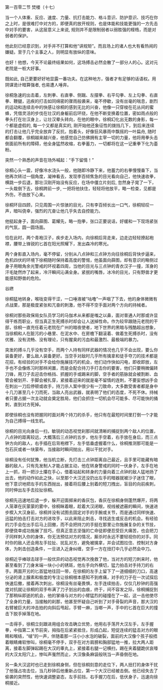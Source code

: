 

第一百零二节 焚楼（十七）

当一个人体重、反应、速度、力量、抗打击能力、格斗意识、防护意识、技巧在你之上时，是很难打中对方的，即便真的放开规则，也是体能和技能更强的一方先击中对手的要害，从这层意义上来说, 规则并不是限制弱者以弱胜强的桎梏，而是对弱者的保护。

他此刻已经意识到，对手并不打算和他“讲规矩”。而且场上的诸人也大有看热闹的嫌疑。至于几个主事之人，则明显有放纵的意味。

也好！他想，今天不论最终结果如何，这场搏击必然会散了一部分人的心。这对元老院是一桩大好事。

既如此, 自己更要好好地显露一番功夫。在这种地方，强者才有足够的话语权。用阴谋诡计暗算强者, 也易遭人唾弃。

徐桐急速的出击着，左刺拳、右直拳、侧踹、左摆拳、右平勾拳、左上勾拳、右直拳、鞭腿，迅疾的打击如同绵密的骤雨般袭来，毫不停歇，没有丝毫的喘息，剧烈的运动和连续击中的快感让徐桐的感到无比的兴奋，他像一只穿梭在花丛间的蜜蜂，凭借灵活的步伐在壮汉的身躯前后环绕，在他不断变换着位置，密如雨点般的拳头打在壮汉身上，让壮汉晕头转向，在他的眼中，徐桐幻化出无数的身影，每一个都是虚假的, 每一个又都是真实的, 刚开始他还象征性的拨挡几下，到后来连续的打击让他几乎完全放弃了反抗，抱着头，好像狂风暴雨中飘摇的一叶扁舟, 随时都会翻覆，徐桐越来越兴奋，他感觉自己仿佛拥有主宰一切的力量，他将用拳头击倒面前所有的障碍，他全身猛然收缩，右拳蓄力，一切都将在这一记重拳下化为齑粉。

突然一个熟悉的声音在场外喊起：“手下留情！”

徐桐心头一震，好像冷水浇头一般，他随即冷静下来，他蓄力的右拳慢慢垂下，当他再次转过一個角度，凝神看去，发现李百倾焦急的目光看向自己，他快速收拳，横跳一步后退，那壮汉刚开始没有反应，在场中僵立片刻后, 忽然身子晃了一下，一头栽倒下去，徐桐跨前一步, 一把将他扶住，轻轻将他放平，略一检查，见都是外伤，不由放下心来。

徐桐环目四顾，只见周围一片惊骇的目光，只有李百倾长出一口气，徐桐轻叹一声，暗叫侥幸，强烈的亢奋让他几乎失去自控能力。

他挺起身子，面向薛图、葛耀先，略一抱拳，张口正要说话，好缓和一下现场紧张的气氛，圆一圆场面。

恰在此时，两个青袍汉子，疾步走入场内，向徐桐后背走来，边走边轻轻撩起袍襟，腰带上锋锐的匕首在阳光照耀下，发出森冷的寒光。

两个身影直入场内，毫不停留，分别从八点钟和三点钟方向往徐桐后背快步逼来，危机四伏的环境下徐桐随时保持着高度的警惕，他虽面向薛图，却有意识的略侧过身子用眼角余光警戒的环视着四周，当他的目光与三点钟的青衣汉子一撞，浑身的汗毛陡然炸了起来，冷汗瞬间沁满全身。紧抿的嘴唇，冰冷的目光，只有野兽才更能感知野兽的危险。

谷繺

徐桐猛地转身，喉咙变得干涩，一口唾液被“咕噜”一声咽了下去，他的身体微微有点战栗，那是极度紧张和亢奋的刺激，他不得不空手面对两个方向的持械者。

徐桐对那些政保局女队员学习的马伽术从来都是嗤之以鼻，面对普通人时那或许显得干练而职业，但当真正生死搏杀时却会让人送掉性命。作为较早跟随元老院的干部，徐桐一直充任着元老院在广州的暗夜使者，地下世界的黑暗与残酷超出想象，当徐桐和人在脏污的小巷里、在泥水中、在房檐下翻滚着、做着生死搏杀时，没有优雅、没有流畅、没有理论，只有腥臭的污血和最激烈、最极端的暴力。

突发的搏斗几乎没有空手，而两个人持有同样武器的情况也几乎不会出现，要么你装备更好，要么敌人装备更好。当空手对敌时几乎所有擒拿和徒手夺刀的技术都是花招，有经验的对手不会给你施展技巧的机会，他们动作快如闪电，即收即放，左手也不会像练习时那样闲置，而是会配合持刀手打击你的要害，他们只要稍微偏转刀锋，用刀子去迎击你格挡、抓握的手或踢来的脚，空手者的筋脉就会被割断、血管会被划开、手脚会被扎穿，紧接着迎来的就是毫不留情的连刺，不要妄想凶手会在刺出一刀后停顿或收手，持刀杀人案中很少有一刀致命，大多数受害者都是身中十几刀甚至几十刀而死，当敌人亮出武器，就表明了他们的态度，不死不休。持械者只要占据一次主动就会奠定胜局，他们会抓住一切机会尽可能多、尽可能快的捅刺，直到对方死掉。

即使徐桐也没有把握同时面对两个持刀的杀手，他只有在最短时间里打倒一个才能为自己搏得一线生机。

徐桐的目光向身后一扫，敏锐的动态视觉刹那间就清晰的捕捉到两个敌人的位置，八点钟的距离较远，大概落后三点钟的五步，他左手空着，右手放在身后，而三点钟方向的敌人，右手插在后背袍襟下，左手低垂虚握着什么，徐桐推测那可能是一包石灰或者一块蒙布，当接敌时瞬间抛出，用以干扰对手。

徐桐没有任何犹豫，他当机立断，先打击三点钟距离自己最近，且手里可能藏有暗器的敌人，只有先发制人才能占据主动，他在转身警戒的同时一伏身子，左手在地上一抓，将一把沙土攥在手心，借着站起和转身的力量向着三点钟的敌人猛地扬了出去，他的动作如此之快，以至那个大汉还没扔出左手的暗器就被沙子迷住了眼，他下意识地把左手的东西抛出，接着将后腰上别着的短刀拽出，盲目的向前疾刺，同时伸出左手去拉扯徐桐。

徐桐先迅速地后退一步，躲开迎面掷来的香灰包，香灰在徐桐身侧蓬然爆开，将两人笼罩在灰蒙蒙的雾中，徐桐眯着眼，趁着大汉闭眼，视线被遮蔽的瞬间，快速进步楔入大汉身前，徐桐并没有试图去固定对手的手腕或关节，而是通过同样快速、迅猛的拍击打击对方的进攻手，以此来阻止刺击，寻找逃生或反击的机会。有经验的刀手会在出手后马上回撤，而不会把持刀的手挺在那里让你施展复杂的关节技，即便侥幸成功施展了技巧，但真正意志坚强的亡命徒即便忍受巨大痛苦，也会把刀子同样刺入你的身体，你无法预估对方的情况，厮杀时永远不要轻视你的对手。同时你的敌人还会用左手拉扯、扰乱对方，避免被擒拿，并会试图拉住、控制对方身体，为刺击创造条件，一旦进入近身纠缠，空手一方在扭打中几乎必然会中刀。

徐桐近乎棒球击球手一般优异的动态视觉再次挽救了他，当对方的短刀刺来时，他甚至看到了刀身末端一块小小的锈斑，他左手向外横切，猛力拍击对手持刀的右手。两面开刃的匕首猛地往回一带，在徐桐的左手上留下了一道细细的刀口，高速分泌的肾上腺素和极度的专注让徐桐根本感知不到疼痛，对手的刀子在一次试探后快速后撤，接着再次刺出，徐桐没有丝毫畏惧，左手连续拍击，仅仅几秒钟的高强度对抗就让徐桐的双手布满了刀子划出的血痕，终于，间不容发之际，徐桐捕捉到了那稍纵即逝的机会，他的掌缘与对方的小臂猛烈的碰撞在了一起，这一击他使尽了全身的力量，当接触的刹那，他甚至怀疑自己听到了对手骨裂的声音，那大汉的右臂被巨大的冲击拍的向斜后甩起，手臂一麻，当啷一声，手中的匕首在巨大的撞击下脱手掉落在地。

一击得手，徐桐立刻跟进用组合攻击确立优势，他用右手荡开大汉左手，左手握拳，中指第二关节前突，拇指在后紧紧抵住，形成凸起，短促连续的猛击对方的眼睛和喉结，“啵”的一声，伴随着那一汪小小水泡的破裂，面前的大汉像个孩子般捂着眼睛瘫软惨叫，徐桐毫不停手，双手在对方肩膀和胸部猛地一推，拉大两人距离，接着左脚弹起踢在大汉的睾丸上，紧接着右腿一记横扫，踢在夹着腿跪伏哀嚎的大汉太阳穴上，惨叫声戛然而止，大汉像条麻袋般咣当一声昏倒在地。

另一条大汉这时也已走到徐桐身侧，但在徐桐刻意的走位下，两人扭打的身体干扰了他强占攻击位，当几秒钟后他重新占位，第一个大汉已经被击倒。他已经失去了偷袭的突然性，他快速调整姿态，左手前挡，右手握刀在后，低伏身子，迅速向徐桐接近。


